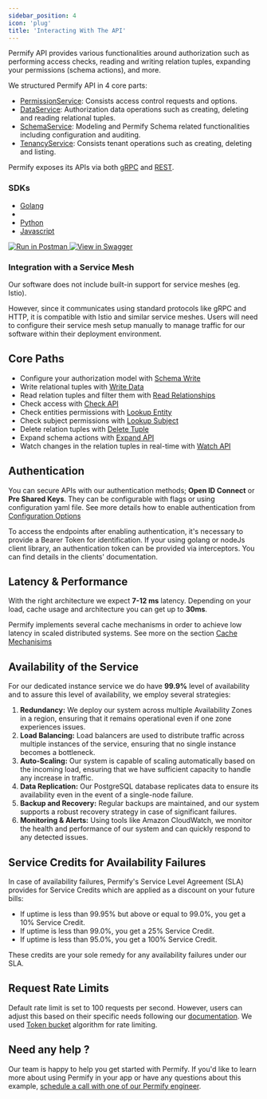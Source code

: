 ```yaml
---
sidebar_position: 4
icon: 'plug'
title: 'Interacting With The API'
---
```


Permify API provides various functionalities around authorization such as performing access checks, reading and writing relation tuples, expanding your permissions (schema actions), and more.

We structured Permify API in 4 core parts:

- [PermissionService]: Consists access control requests and options.
- [DataService]: Authorization data operations such as creating, deleting and reading relational tuples.
- [SchemaService]: Modeling and Permify Schema related functionalities including configuration and auditing.
- [TenancyService]: Consists tenant operations such as creating, deleting and listing.

Permify exposes its APIs via both [gRPC](https://buf.build/permifyco/permify/docs/main:base.v1) and [REST](https://restfulapi.net/).

[PermissionService]: ../../api-reference/permission/check-api
[DataService]: ../../api-reference/data/write-data
[SchemaService]: ../../api-reference/schema/write-schema
[TenancyService]: ../../api-reference/tenancy/create-tenant

### SDKs

- [Golang](https://github.com/Permify/permify-go)
- [NodeJS]:(https://github.com/Permify/permify-node)
- [Python](https://github.com/Permify/permify-python)
- [Javascript](https://github.com/Permify/permify-javascript)

<div style={{ display: "flex", alignItems: "center" }}>
  <a
    style={{ borderBottom: "none", textDecoration: "none" }}
    href="https://www.postman.com/permify-dev/workspace/permify/collection"
  >
    <img
      src="https://run.pstmn.io/button.svg"
      alt="Run in Postman"
      style={{ marginRight: "10px", pointerEvents: "none" }}
    />
  </a>
  <a
    style={{ borderBottom: "none", textDecoration: "none" }}
    href="https://permify.github.io/permify-swagger/"
  >
    <img
      src="http://jessemillar.github.io/view-in-swagger-button/button.svg"
      alt="View in Swagger"
      style={{ pointerEvents: "none" }}
    />
  </a>
</div>

<Note>
<h3>Integration with a Service Mesh</h3>

Our software does not include built-in support for service meshes (eg. Istio).

However, since it communicates using standard protocols like gRPC and HTTP, it is compatible with Istio and similar service meshes. Users will need to configure their service mesh setup manually to manage traffic for our software within their deployment environment.

</Note>

## Core Paths

- Configure your authorization model with [Schema Write](../../api-reference/schema/write-schema)
- Write relational tuples with [Write Data](../../api-reference/data/write-data)
- Read relation tuples and filter them with [Read Relationships](../../api-reference/data/read-relationships)
- Check access with [Check API](../../api-reference/permission/check-api)
- Check entities permissions with [Lookup Entity](../../api-reference/permission/lookup-entity)
- Check subject permissions with [Lookup Subject](../../api-reference/permission/lookup-subject)
- Delete relation tuples with [Delete Tuple](../../api-reference/data/delete-data)
- Expand schema actions with [Expand API](../../api-reference/permission/expand-api)
- Watch changes in the relation tuples in real-time with [Watch API](../../api-reference/watch/watch-changes)

## Authentication

You can secure APIs with our authentication methods; **Open ID Connect** or **Pre Shared Keys**. They can be configurable with flags or using configuration yaml file. See more details how to enable authentication from [Configuration Options](../../setting-up/configuration)

To access the endpoints after enabling authentication, it's necessary to provide a Bearer Token for identification. If your using golang or nodeJs client library, an authentication token can be provided via interceptors. You can find details in the clients' documentation.

## Latency & Performance

With the right architecture we expect **7-12 ms** latency. Depending on your load, cache usage and architecture you can get up to **30ms**.

Permify implements several cache mechanisms in order to achieve low latency in scaled distributed systems. See more on the section [Cache Mechanisims](../../operations/cache)

## Availability of the Service

For our dedicated instance service we do have **99.9%** level of availability and to assure this level of availability, we employ several strategies:

1. **Redundancy:** We deploy our system across multiple Availability Zones in a region, ensuring that it remains operational even if one zone experiences issues.
2. **Load Balancing:** Load balancers are used to distribute traffic across multiple instances of the service, ensuring that no single instance becomes a bottleneck.
3. **Auto-Scaling:** Our system is capable of scaling automatically based on the incoming load, ensuring that we have sufficient capacity to handle any increase in traffic.
4. **Data Replication:** Our PostgreSQL database replicates data to ensure its availability even in the event of a single-node failure.
5. **Backup and Recovery:** Regular backups are maintained, and our system supports a robust recovery strategy in case of significant failures.
6. **Monitoring & Alerts:** Using tools like Amazon CloudWatch, we monitor the health and performance of our system and can quickly respond to any detected issues.

## Service Credits for Availability Failures

In case of availability failures, Permify's Service Level Agreement (SLA) provides for Service Credits which are applied as a discount on your future bills:

- If uptime is less than 99.95% but above or equal to 99.0%, you get a 10% Service Credit.
- If uptime is less than 99.0%, you get a 25% Service Credit.
- If uptime is less than 95.0%, you get a 100% Service Credit.

These credits are your sole remedy for any availability failures under our SLA.

## Request Rate Limits

Default rate limit is set to 100 requests per second. However, users can adjust this based on their specific needs following our [documentation](https://docs.permify.co/docs/reference/configuration). We used [Token bucket](https://en.wikipedia.org/wiki/Token_bucket) algorithm for rate limiting.

## Need any help ?

Our team is happy to help you get started with Permify. If you'd like to learn more about using Permify in your app or have any questions about this example, [schedule a call with one of our Permify engineer](https://calendly.com/d/cj79-kyf-b4z).
